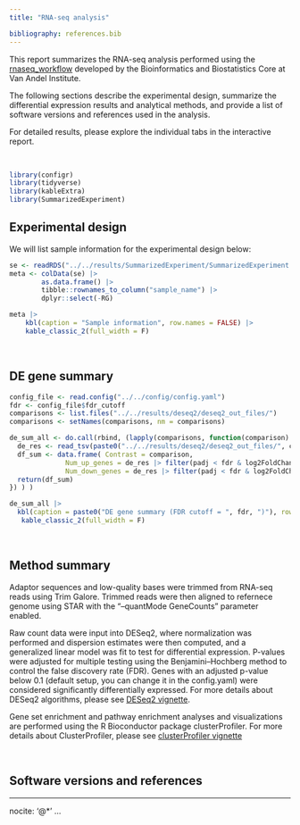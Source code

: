 ```yaml
---
title: "RNA-seq analysis"

bibliography: references.bib
---
```


This report summarizes the RNA-seq analysis performed using the [rnaseq_workflow](https://github.com/vari-bbc/rnaseq_workflow) developed by the Bioinformatics and Biostatistics Core at Van Andel Institute.

The following sections describe the experimental design, summarize the differential expression results and analytical methods, and provide a list of software versions and references used in the analysis.

For detailed results, please explore the individual tabs in the interactive report.

<br>

```r
library(configr)
library(tidyverse)
library(kableExtra)
library(SummarizedExperiment)
```

## Experimental design

We will list sample information for the experimental design below:

```r
se <- readRDS("../../results/SummarizedExperiment/SummarizedExperiment.rds")
meta <- colData(se) |>
        as.data.frame() |>
        tibble::rownames_to_column("sample_name") |>
        dplyr::select(-RG)

meta |>
    kbl(caption = "Sample information", row.names = FALSE) |>
    kable_classic_2(full_width = F)
```

<br>

## DE gene summary

```r
config_file <- read.config("../../config/config.yaml")
fdr <- config_file$fdr_cutoff
comparisons <- list.files("../../results/deseq2/deseq2_out_files/")
comparisons <- setNames(comparisons, nm = comparisons)

de_sum_all <- do.call(rbind, (lapply(comparisons, function(comparison) {
  de_res <- read_tsv(paste0("../../results/deseq2/deseq2_out_files/", comparison, "/de_res.tsv"))
  df_sum <- data.frame( Contrast = comparison,
              Num_up_genes = de_res |> filter(padj < fdr & log2FoldChange > 0) |> nrow(),
              Num_down_genes = de_res |> filter(padj < fdr & log2FoldChange < 0) |> nrow())
  return(df_sum)
}) ) )

de_sum_all |>
  kbl(caption = paste0("DE gene summary (FDR cutoff = ", fdr, ")"), row.names = FALSE) |>
   kable_classic_2(full_width = F)

```

<br>

## Method summary

Adaptor sequences and low-quality bases were trimmed from RNA-seq reads using Trim Galore. Trimmed reads were then aligned to refernece genome using STAR  with the "--quantMode GeneCounts" parameter enabled.

Raw count data were input into DESeq2, where normalization was performed and dispersion estimates were then computed, and a generalized linear model was fit to test for differential expression. P-values were adjusted for multiple testing using the Benjamini–Hochberg method to control the false discovery rate (FDR). Genes with an adjusted p-value below 0.1 (default setup, you can change it in the config.yaml) were considered significantly differentially expressed. For more details about DESeq2 algorithms, please see [DESeq2 vignette](https://www.bioconductor.org/packages/devel/bioc/vignettes/DESeq2/inst/doc/DESeq2.html).


Gene set enrichment and pathway enrichment analyses and visualizations are performed using the R Bioconductor package clusterProfiler. For more details about ClusterProfiler, please see [clusterProfiler vignette](https://yulab-smu.top/biomedical-knowledge-mining-book/)

<br>

## Software versions and references

---
nocite: '@*'
...
